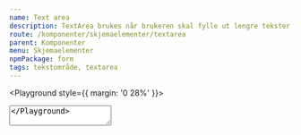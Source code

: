 ```yaml
---
name: Text area
description: TextArea brukes når brukeren skal fylle ut lengre tekster, som et avsnitt eller to.
route: /komponenter/skjemaelementer/textarea
parent: Komponenter
menu: Skjemaelementer
npmPackage: form
tags: tekstområde, textarea
---
```



<PageHeader />

<Playground style={{ margin: '0 28%' }}>
  <TextArea label="Hva vil du fortelle oss?" />
</Playground>

## Komponenter

### TextArea

<ImportStatement imports="TextArea" />
<Props of={TextArea} />

## Retningslinjer for bruk

Text areas er lange tekstfelt som lar brukeren skrive tekst over flere linjer. Tekstfeltet kan justeres i høyden. Bør benyttes med label og eventuelt variant-stiler og validering. Hvis tekststyling er nødvendig, bruk Rich Text Editor for å støtte dette.

<div>
  For tekst som er på en enkelt linje og som ikke overskrider lengden på
  tekstfeltet, bruk heller{' '}
  <LinkText as={Link} to="/komponenter/skjemaelementer/textfield">
    Text Fields
  </LinkText>
  .
</div>
